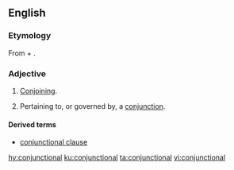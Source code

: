 ==English==

===Etymology===
From {{term|conjunction}} + {{term|-al}}.

===Adjective===
{{en-adj|-}}

# [[conjoin|Conjoin]]ing.
# {{context|linguistics|lang=en}} Pertaining to, or governed by, a [[conjunction]].

====Derived terms====
* [[conjunctional clause]]

[[hy:conjunctional]]
[[ku:conjunctional]]
[[ta:conjunctional]]
[[vi:conjunctional]]